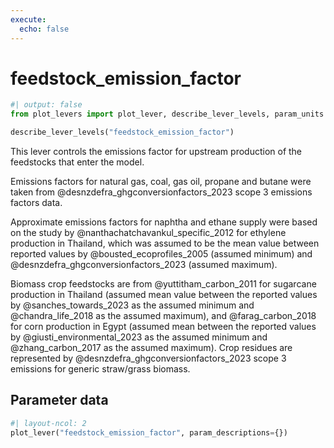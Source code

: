 ```yaml
---
execute:
  echo: false
---
```


# feedstock_emission_factor

```python
#| output: false
from plot_levers import plot_lever, describe_lever_levels, param_units
```

```python
describe_lever_levels("feedstock_emission_factor")
```

This lever controls the emissions factor for upstream production of the feedstocks that enter the model.

Emissions factors for natural gas, coal, gas oil, propane and butane were taken from @desnzdefra_ghgconversionfactors_2023 scope 3 emissions factors data.

Approximate emissions factors for naphtha and ethane supply were based on the study by @nanthachatchavankul_specific_2012 for ethylene production in Thailand, which was assumed to be the mean value between reported values by @bousted_ecoprofiles_2005 (assumed minimum) and @desnzdefra_ghgconversionfactors_2023 (assumed maximum).

<!-- Question: is this representative enough? The value above was the assumed mean given the limited data available. -->

Biomass crop feedstocks are from @yuttitham_carbon_2011 for sugarcane production in Thailand (assumed mean value between the reported values by @sanches_towards_2023 as the assumed minimum and @chandra_life_2018 as the assumed maximum), and @farag_carbon_2018 for corn production in Egypt (assumed mean between the reported values by @giusti_environmental_2023 as the assumed minimum and @zhang_carbon_2017 as the assumed maximum).  Crop residues are represented by @desnzdefra_ghgconversionfactors_2023 scope 3 emissions for generic straw/grass biomass.

## Parameter data

```python
#| layout-ncol: 2
plot_lever("feedstock_emission_factor", param_descriptions={})
```
